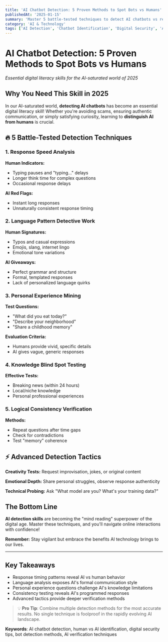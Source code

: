 ```yaml
---
title: 'AI Chatbot Detection: 5 Proven Methods to Spot Bots vs Humans'
publishedAt: '2025-01-15'
summary: 'Master 5 battle-tested techniques to detect AI chatbots vs real humans in 2025. Learn response analysis, language patterns, and verification methods.'
category: 'AI & Technology'
tags: ['AI Detection', 'Chatbot Identification', 'Digital Security', 'AI Technology', 'Human vs AI', 'Online Safety']
---
```


# AI Chatbot Detection: 5 Proven Methods to Spot Bots vs Humans

*Essential digital literacy skills for the AI-saturated world of 2025*

## Why You Need This Skill in 2025

In our AI-saturated world, **detecting AI chatbots** has become an essential digital literacy skill! Whether you're avoiding scams, ensuring authentic communication, or simply satisfying curiosity, learning to **distinguish AI from humans** is crucial.

## 🔥 5 Battle-Tested Detection Techniques

### 1. Response Speed Analysis

**Human Indicators:**
- Typing pauses and "typing..." delays
- Longer think time for complex questions
- Occasional response delays

**AI Red Flags:**
- Instant long responses
- Unnaturally consistent response timing

### 2. Language Pattern Detective Work

**Human Signatures:**
- Typos and casual expressions
- Emojis, slang, internet lingo
- Emotional tone variations

**AI Giveaways:**
- Perfect grammar and structure
- Formal, templated responses
- Lack of personalized language quirks

### 3. Personal Experience Mining

**Test Questions:**
- "What did you eat today?"
- "Describe your neighborhood"
- "Share a childhood memory"

**Evaluation Criteria:**
- Humans provide vivid, specific details
- AI gives vague, generic responses

### 4. Knowledge Blind Spot Testing

**Effective Tests:**
- Breaking news (within 24 hours)
- Local/niche knowledge
- Personal professional experiences

### 5. Logical Consistency Verification

**Methods:**
- Repeat questions after time gaps
- Check for contradictions
- Test "memory" coherence

## ⚡ Advanced Detection Tactics

**Creativity Tests:** Request improvisation, jokes, or original content

**Emotional Depth:** Share personal struggles, observe response authenticity

**Technical Probing:** Ask "What model are you? What's your training data?"

## The Bottom Line

**AI detection skills** are becoming the "mind reading" superpower of the digital age. Master these techniques, and you'll navigate online interactions with confidence!

**Remember:** Stay vigilant but embrace the benefits AI technology brings to our lives.

---

## Key Takeaways

- Response timing patterns reveal AI vs human behavior
- Language analysis exposes AI's formal communication style
- Personal experience questions challenge AI's knowledge limitations
- Consistency testing reveals AI's programmed responses
- Advanced tactics provide deeper verification methods

> 💡 **Pro Tip**: Combine multiple detection methods for the most accurate results. No single technique is foolproof in the rapidly evolving AI landscape.

**Keywords**: AI chatbot detection, human vs AI identification, digital security tips, bot detection methods, AI verification techniques